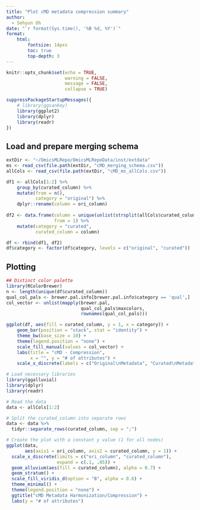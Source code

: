 ```yaml
---
title: "Plot cMD metadata compression summary"
author:
  - Sehyun Oh
date: "`r format(Sys.time(), '%B %d, %Y')`"
format:
    html:
        fontsize: 14pxs
        toc: true
        top-depth: 3
---
```


```r
knitr::opts_chunk$set(echo = TRUE, 
                      warning = FALSE,
                      message = FALSE,
                      collapse = TRUE)
```

```r
suppressPackageStartupMessages({
    # library(ggsankey)
    library(ggplot2)
    library(dplyr)
    library(readr)
})
```

## Load and prepare merging schema
```r
extDir <- "~/OmicsMLRepo/OmicsMLRepoData/inst/extdata"
ms <- read_csv(file.path(extDir, "cMD_merging_schema.csv"))
allCols <- read_csv(file.path(extDir, "cMD_ms_allCols.csv"))
```

```r
df1 <- allCols[1:2] %>%
    group_by(curated_column) %>%
    mutate(from = n(),
           category = "original") %>%
    dplyr::rename(column = ori_column)
    
df2 <- data.frame(column = unique(unlist(strsplit(allCols$curated_column, ";"))), 
                  from = 1) %>%
    mutate(category = "curated",
           curated_column = column)

df <- rbind(df1, df2)
df$category <- factor(df$category, levels = c("original", "curated"))
```

## Plotting
```r
## Distinct color palette
library(RColorBrewer)
n <- length(unique(df$curated_column))
qual_col_pals <- brewer.pal.info[brewer.pal.info$category == 'qual',]
col_vector <- unlist(mapply(brewer.pal, 
                            qual_col_pals$maxcolors, 
                            rownames(qual_col_pals)))
```

```r
ggplot(df, aes(fill = curated_column, y = 1, x = category)) +
    geom_bar(position = "stack", stat = "identity") +
    theme_bw(base_size = 10) +
    theme(legend.position = "none") +
    scale_fill_manual(values = col_vector) +
    labs(title = "cMD - Compression", 
         x = "", y = "# of attributes") +
    scale_x_discrete(labels = c("Original\nMetadata", "Curated\nMetadata"))
```

```r
# Load necessary libraries
library(ggalluvial)
library(dplyr)
library(readr)

# Read the data
data <- allCols[1:2]

# Split the curated_column into separate rows
data <- data %>%
  tidyr::separate_rows(curated_column, sep = ";")

# Create the plot with a constant y value (1 for all nodes)
ggplot(data,
       aes(axis1 = ori_column, axis2 = curated_column, y = 1)) +
  scale_x_discrete(limits = c("ori_column", "curated_column"), 
                   expand = c(.1, .05)) +
  geom_alluvium(aes(fill = curated_column), alpha = 0.7) +  
  geom_stratum() +
  scale_fill_viridis_d(option = "B", alpha = 0.8) +
  theme_minimal() +
  theme(legend.position = "none") +
  ggtitle("cMD Metadata Harmonization/Compression") +
  labs(y = "# of attributes")

```
